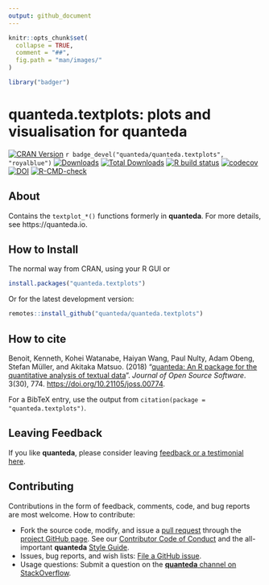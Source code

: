 ```yaml
---
output: github_document
---
```


```r
knitr::opts_chunk$set(
  collapse = TRUE,
  comment = "##",
  fig.path = "man/images/"
)
```
```r
library("badger")
```

# quanteda.textplots: plots and visualisation for quanteda

<!-- badges: start -->
[![CRAN Version](https://www.r-pkg.org/badges/version/quanteda.textplots)](https://CRAN.R-project.org/package=quanteda.textplots)
`r badge_devel("quanteda/quanteda.textplots", "royalblue")`
[![Downloads](https://cranlogs.r-pkg.org/badges/quanteda.textplots)](https://CRAN.R-project.org/package=quanteda.textplots)
[![Total Downloads](https://cranlogs.r-pkg.org/badges/grand-total/quanteda.textplots?color=orange)](https://CRAN.R-project.org/package=quanteda.textplots)
[![R build status](https://github.com/quanteda/quanteda.textplots/workflows/R-CMD-check/badge.svg)](https://github.com/quanteda/quanteda.textplots/actions)
[![codecov](https://codecov.io/gh/quanteda/quanteda.textplots/branch/master/graph/badge.svg)](https://app.codecov.io/gh/quanteda/quanteda.textplots)
[![DOI](http://joss.theoj.org/papers/10.21105/joss.00774/status.svg)](https://doi.org/10.21105/joss.00774)
[![R-CMD-check](https://github.com/quanteda/quanteda.textplots/actions/workflows/R-CMD-check.yaml/badge.svg)](https://github.com/quanteda/quanteda.textplots/actions/workflows/R-CMD-check.yaml)
<!-- badges: end -->

## About

Contains the `textplot_*()` functions formerly in **quanteda**.  For more details, see https://quanteda.io.

## How to Install

The normal way from CRAN, using your R GUI or 
```r
install.packages("quanteda.textplots") 
```

Or for the latest development version:
```r
remotes::install_github("quanteda/quanteda.textplots") 
```

## How to cite

Benoit, Kenneth, Kohei Watanabe, Haiyan Wang, Paul Nulty, Adam Obeng, Stefan Müller, and Akitaka Matsuo.  (2018) "[quanteda: An R package for the quantitative analysis of textual data](https://www.theoj.org/joss-papers/joss.00774/10.21105.joss.00774.pdf)".  _Journal of Open Source Software_.  3(30), 774. [https://doi.org/10.21105/joss.00774](https://doi.org/10.21105/joss.00774).

For a BibTeX entry, use the output from `citation(package = "quanteda.textplots")`.

## Leaving Feedback

If you like **quanteda**, please consider leaving [feedback or a testimonial here](https://github.com/quanteda/quanteda/issues/461).

## Contributing

Contributions in the form of feedback, comments, code, and bug reports are most welcome.  How to contribute:

*  Fork the source code, modify, and issue a [pull request](https://help.github.com/articles/creating-a-pull-request-from-a-fork/) through the [project GitHub page](https://github.com/quanteda/quanteda.textplots).  See our [Contributor Code of Conduct](https://github.com/quanteda/quanteda/blob/master/CONDUCT.md) and the all-important **quanteda** [Style Guide](https://github.com/quanteda/quanteda/wiki/Style-guide).
*  Issues, bug reports, and wish lists: [File a GitHub issue](https://github.com/quanteda/quanteda.textplots/issues).
*  Usage questions:  Submit a question on the [**quanteda** channel on StackOverflow](https://stackoverflow.com/questions/tagged/quanteda).


